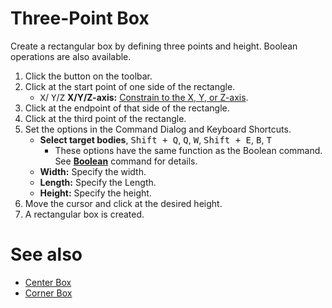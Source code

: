 
# Three-Point Box

<Reference shortcut='' command='Three-Point Box' button='Toolbar' />

Create a rectangular box by defining three points and height. Boolean operations are also available.

1. Click the button <ButtonIcon type="button-three-point-box" /> on the toolbar.
2. Click at the start point of one side of the rectangle.
   - <kbd>X</kbd>/ <kbd>Y</kbd>/<kbd>Z</kbd> **X/Y/Z-axis:** [Constrain to the X, Y, or Z-axis](./sketching-essentials#constrain-to-an-axis).
3. Click at the endpoint of that side of the rectangle.
4. Click at the third point of the rectangle.
5. Set the options in the Command Dialog and Keyboard Shortcuts.
   - **Select target bodies**, <kbd>Shift + Q</kbd>, <kbd>Q</kbd>, <kbd>W</kbd>, <kbd>Shift + E</kbd>, <kbd>B</kbd>, <kbd>T</kbd>
      - These options have the same function as the Boolean command. See [**Boolean**](../solid/boolean) command for details.
   - **Width:** Specify the width.
   - **Length:** Specify the Length.
   - **Height:** Specify the height.
6. Move the cursor and click at the desired height.
7. A rectangular box is created.


<VideoPlayer fileName="three-point-box"/>

# See also

- [Center Box](./center-box)
- [Corner Box](./corner-box)














